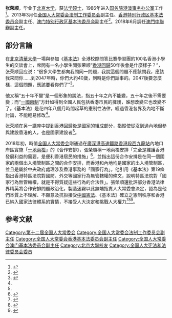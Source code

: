 '''张荣顺'''，毕业于[[北京大学|北京大学]]，获[[法学硕士|法学硕士]]，1986年进入[[国务院港澳事务办公室|国务院港澳事务办公室]]工作<ref>{{cite news|title=清华大学法学院培训中心|url=http://oa.law.tsinghua.edu.cn/fxy/px/staff/waipin/zhangrongshun.htm|accessdate=2013-03-27|newspaper=清华大学|archive-date=2016-12-02|archive-url=https://web.archive.org/web/20161202011001/http://oa.law.tsinghua.edu.cn/fxy/px/staff/waipin/zhangrongshun.htm|dead-url=yes}}</ref>。2013年3月任[[全国人大常委会法制工作委员会|全国人大常委会法制工作委员会]]副主任、[[香港特别行政区基本法委员会|香港特别行政区基本法委员会]]副主任、[[澳门特别行政区基本法委员会|澳门特别行政区基本法委员会]]副主任<ref>{{cite news|title=全国人大常委会关于李飞张荣顺等的任免名单 （2013年3月19日第十二届全国人民代表大会常务委员会第一次会议通过）|url=http://www.chinacourt.org/article/detail/2013/03/id/923233.shtml|accessdate=2013-03-27|newspaper=中国法院网|archive-date=2019-11-12|archive-url=https://web.archive.org/web/20191112033235/https://www.chinacourt.org/article/detail/2013/03/id/923233.shtml|dead-url=no}}</ref>。2018年6月調任[[澳門中聯辦|澳門中聯辦]]副主任。

==部分言論==
在[[北京|北京]][[清華大學|清華大學]]一場與參加《[[香港特别行政区基本法|基本法]]》全港校際問答比賽學習團的100名香港小學生的交談會上，席間有一名小學生問张荣顺“[[香港回歸|香港回歸]]50年後會是什麼樣子？”，张荣顺回应说：“很多大學生都向我問同一問題，我說這個問題不應該問我，應該我來問你……到2047年時，你們大約40歲，到時是你們話事的。2047後要怎麼樣，這個問題，應該要看你們了”<ref name=mingpao170714>{{Cite news |url=https://news.mingpao.com/ins/instantnews/web_tc/article/20170714/s00001/1499999644712 |title=港小學生問回歸50年後模樣　張榮順：不應該問我，應該我問你 |date=2017-07-14 |work=明報 |accessdate=2017-07-24 |archive-date=2018-01-14 |archive-url=https://web.archive.org/web/20180114020416/https://news.mingpao.com/ins/instantnews/web_tc/article/20170714/s00001/1499999644712 |dead-url=no }}</ref>。

他又稱“五十年不變”是一個形象的說法，指五十年之內不能變，五十年之後不需要變；而“[[一國兩制|一國兩制]]”方針如得到全國人民包括香港市民的擁護，誰想改變它也改變不了。《基本法》是花四年八個月時間起草的憲制性法律，經過香港各界及內地不斷討論，不能輕易修改<ref name=mingpao170714/>。

张荣顺在另一講座中提到香港回歸後是國家的組成部分，指縱使從沒到過內地但參與建設香港的人，也是國家建設者<ref name=mingpao170714/>。

2018年初，時值[[全国人大常委会|全国人大常委会]]剛通過在[[廣深港高速鐵路香港段|廣深港高速鐵路香港段]][[西九龍站|西九龍站]]內地口岸區實施「[[一地兩檢|一地兩檢]]」的《合作安排》，張榮順稱一地兩檢安排「完全是維護香港發展利益的需要，是便利香港居民的措施」<ref>{{Cite news |url=http://news.163.com/18/0113/18/D8261KKE00018AOQ.html |title=张荣顺：高铁“一地两检”安排是维护香港发展利益的需要 |date=2018-01-13 |work=中国新闻网(北京) |access-date=2018-01-13 |archive-url=https://web.archive.org/web/20180114020630/http://news.163.com/18/0113/18/D8261KKE00018AOQ.html |archive-date=2018-01-14 |dead-url=yes }}</ref>，並指出這份合作安排是在同一個國家的兩個出入境管制區之間的合作安排，而香港和內地均是國家的出入境管制區，並且是屬於中央政府處理涉及香港事務的「國家行為」。他引用《基本法》第19條指出香港特區法院對國防、外交等國家行為無管轄權的條文，說明特區法院對「國家行為無管轄權，就是不得質疑這些行為的合法性」。張榮順還批評部分香港法律界精英將合作安排問題政治化，製造迷霧以此無端指責人大常委會決定，認為是他們本質上不理解、不願意及抗拒接受[[中华人民共和国宪法|中國憲法]]、《基本法》確立之憲制秩序和香港已納入國家法律體系的實情，不接受人大決定和挑戰人大權力<ref>{{Cite news |url=https://news.mingpao.com/ins/instantnews/web_tc/article/20180113/s00001/1515834234639 |title=一地兩檢 張榮順：屬兩出入境管制區合作安排　港法院對「國家行為」沒管轄權 |date=2018-01-13 |work=明報 |accessdate=2018-01-13 |archive-date=2018-01-14 |archive-url=https://web.archive.org/web/20180114020446/https://news.mingpao.com/ins/instantnews/web_tc/article/20180113/s00001/1515834234639 |dead-url=no }}</ref><ref>{{Cite news |url=http://news.tvb.com/local/5a59dfb8e603831731f9fbd2/ |title=張榮順指一地兩檢安排屬國家行為 港法院無管轄權 |date=2018-01-13 |work=[[無綫新聞|無綫新聞]] |language=zh-yue |accessdate=2018-01-13 |archive-date=2020-07-05 |archive-url=https://web.archive.org/web/20200705160402/http://news.tvb.com/local/5a59dfb8e603831731f9fbd2/ |dead-url=no }}</ref><ref>{{Cite news |url=http://news.now.com/home/local/player?newsId=250327&home=1 |title=張榮順：香港有人為將一地兩檢政治化不斷製造法律迷霧 |date=2018-01-13 |work=[[now新聞台|now新聞台]] |language=zh-yue |accessdate=2018-01-13 |archive-date=2019-12-03 |archive-url=https://web.archive.org/web/20191203100145/https://news.now.com/home/local/player?newsId=250327&home=1 |dead-url=no }}</ref>。

== 参考文献 ==
{{Reflist|30em}}

[[Category:第十二届全国人大常委会|Category:第十二届全国人大常委会]]
[[Category:全国人大常委会法制工作委员会副主任|Category:全国人大常委会法制工作委员会副主任]]
[[Category:全国人大常委会香港基本法委员会副主任|Category:全国人大常委会香港基本法委员会副主任]]
[[Category:全国人大常委会澳门基本法委员会副主任|Category:全国人大常委会澳门基本法委员会副主任]]
[[Category:北京大學校友|Category:北京大學校友]]
[[Category:全国人大宪法和法律委员会委员|Category:全国人大宪法和法律委员会委员]]